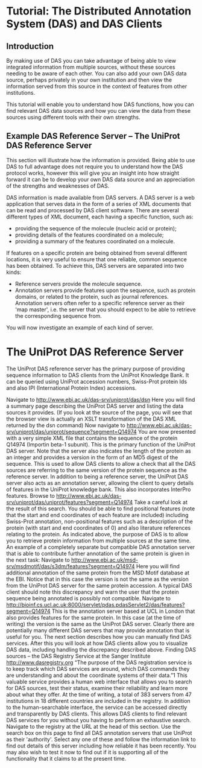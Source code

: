 =Tutorial: The Distributed Annotation System (DAS) and DAS Clients=

==Introduction==
By making use of DAS you can take advantage of being able to view integrated information from multiple sources, without these sources needing to be aware of each other.  You can also add your own DAS data source, perhaps privately in your own institution and then view the information served from this source in the context of features from other institutions.

This tutorial will enable you to understand how DAS functions, how you can find relevant DAS data sources and how you can view the data from these sources using different tools with their own strengths.

==Example DAS Reference Server – The UniProt DAS Reference Server==

This section will illustrate how the information is provided.  Being able to use DAS to full advantage does not require you to understand how the DAS protocol works, however this will give you an insight into how straight forward it can be to develop your own DAS data source and an appreciation of the strengths and weaknesses of DAS.

DAS information is made available from DAS servers.  A DAS server is a web application that serves data in the form of a series of XML documents that can be read and processed by DAS client software.  There are several different types of XML document, each having a specific function, such as:

* providing the sequence of the molecule (nucleic acid or protein);
* providing details of the features coordinated on a molecule;
* providing a summary of the features coordinated on a molecule.

If features on a specific protein are being obtained from several different locations, it is very useful to ensure that one reliable, common sequence has been obtained.  To achieve this, DAS servers are separated into two kinds:

* Reference servers provide the molecule sequence.
* Annotation servers provide features upon the sequence, such as protein domains, or related to the protein, such as journal references.  Annotation servers often refer to a specific reference server as their 'map master', i.e. the server that you should expect to be able to retrieve the corresponding sequence from.
You will now investigate an example of each kind of server.

=The UniProt DAS Reference Server=

The UniProt DAS reference server has the primary purpose of providing sequence information to DAS clients from the UniProt Knowledge Bank.  It can be queried using UniProt accession numbers, Swiss-Prot protein Ids and also IPI (International Protein Index) accessions.

Navigate to http://www.ebi.ac.uk/das-srv/uniprot/das/dsn  Here you will find a summary page describing the UniProt DAS server and listing the data sources it provides.  (If you look at the source of the page, you will see that the browser view is actually an XSLT transformation of the DAS XML returned by the dsn command)
Now navigate to http://www.ebi.ac.uk/das-srv/uniprot/das/uniprot/sequence?segment=Q14974
You are now presented with a very simple XML file that contains the sequence of the protein Q14974 (Importin beta-1 subunit).  This is the primary function of the UniProt DAS server.  Note that the server also indicates the length of the protein as an integer and provides a version in the form of an MD5 digest of the sequence.  This is used to allow DAS clients to allow a check that all the DAS sources are referring to the same version of the protein sequence as the reference server.
In addition to being a reference server, the UniProt DAS server also acts as an annotation server, allowing the client to query details of features in the UniProt knowledge bank.  This also incorporates InterPro features.
Browse to http://www.ebi.ac.uk/das-srv/uniprot/das/uniprot/features?segment=Q14974
Take a careful look at the result of this search.  You should be able to find positional features (note that the start and end coordinates of each feature are included) including Swiss-Prot annotation, non-positional features such as a description of the protein (with start and end coordinates of 0) and also literature references relating to the protein.
As indicated above, the purpose of DAS is to allow you to retrieve protein information from multiple sources at the same time.  An example of a completely separate but compatible DAS annotation server that is able to contribute further annotation of the same protein is given in the next task:
Navigate to http://www.ebi.ac.uk/msd-srv/msdmotif/das/s3dm/features?segment=Q14974
Here you will find additional annotation of the same protein from the MSD Motif database at the EBI.  Notice that in this case the version is not the same as the version from the UniProt DAS server for the same protein accession.  A typical DAS client should note this discrepancy and warn the user that the protein sequence being annotated is possibly not compatible.
Navigate to http://bioinf.cs.ucl.ac.uk:8000/servlet/pdas.pdasServlet2/das/features?segment=Q14974
This is the annotation server based at UCL in London that also provides features for the same protein.  In this case (at the time of writing) the version is the same as the UniProt DAS server.
Clearly there are potentially many different DAS servers that may provide annotation that is useful for you.  The next section describes how you can manually find DAS services.  After this you will look at how DAS clients allow you to visualize DAS data, including handling the discrepancy described above.
Finding DAS sources – the DAS Registry Service at the Sanger Institute
http://www.dasregistry.org
“The purpose of the DAS registration service is to keep track which DAS services are around, which DAS commands they are understanding and about the coordinate systems of their data.”1
This valuable service provides a human web interface that allows you to search for DAS sources, test their status, examine their reliability and learn more about what they offer.  At the time of writing, a total of 383 servers from 47 institutions in 18 different countries are included in the registry.
In addition to the human-searchable interface, the service can be accessed directly and transparently by DAS clients.  This allows DAS clients to find relevant DAS services for you without you having to perform an exhaustive search.  
Navigate to the registry at the URL at the head of this section.
Use the search box on this page to find all DAS annotation servers that use UniProt  as their 'authority'.
Select any one of these and follow the information link to find out details of this server including how reliable it has been recently.  You may also wish to test it now to find out if it is supporting all of the functionality that it claims to at the present time.